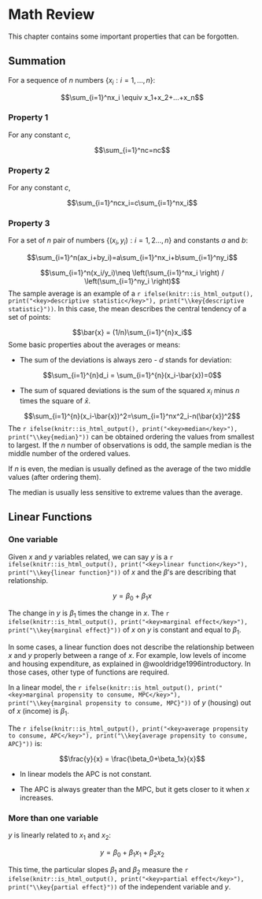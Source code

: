 # Math Review

This chapter contains some important properties that can be forgotten.


## Summation {-}

For a sequence of $n$ numbers $\left\{x_i:i=1,...,n\right\}$:

$$\sum_{i=1}^nx_i \equiv x_1+x_2+...+x_n$$

### Property 1 {-}

For any constant $c$,

$$\sum_{i=1}^nc=nc$$

### Property 2 {-}

For any constant $c$,

$$\sum_{i=1}^ncx_i=c\sum_{i=1}^nx_i$$

### Property 3 {-}

For a set of $n$ pair of numbers $\left\{(x_i,y_i):i=1,2...,n\right\}$ and constants $a$ and $b$:

$$\sum_{i=1}^n(ax_i+by_i)=a\sum_{i=1}^nx_i+b\sum_{i=1}^ny_i$$

$$\sum_{i=1}^n(x_i/y_i)\neq \left(\sum_{i=1}^nx_i \right) / \left(\sum_{i=1}^ny_i \right)$$
The sample average is an example of a `r ifelse(knitr::is_html_output(), print("<key>descriptive statistic</key>"), print("\\key{descriptive statistic}"))`. In this case, the mean describes the central tendency of a set of points:

$$\bar{x} = (1/n)\sum_{i=1}^{n}x_i$$
Some basic properties about the averages or means:

- The sum of the deviations is always zero - $d$ stands for deviation:

$$\sum_{i=1}^{n}d_i = \sum_{i=1}^{n}(x_i-\bar{x})=0$$

- The sum of squared deviations is the sum of the squared $x_i$ minus $n$ times the square of $\bar{x}$.

$$\sum_{i=1}^{n}(x_i-\bar{x})^2=\sum_{i=1}^nx^2_i-n(\bar{x})^2$$
The `r ifelse(knitr::is_html_output(), print("<key>median</key>"), print("\\key{median}"))` can be obtained ordering the values from smallest to largest. If the $n$ number of observations is odd, the sample median is the middle number of the ordered values.

If $n$ is even, the median is usually defined as the average of the two middle values (after ordering them).

The median is usually less sensitive to extreme values than the average. 

## Linear Functions

### One variable

Given $x$ and $y$ variables related, we can say $y$ is a `r ifelse(knitr::is_html_output(), print("<key>linear function</key>"), print("\\key{linear function}"))` of $x$ and the $\beta$'s are describing that relationship.

$$y=\beta_0+\beta_1x$$

The change in $y$ is $\beta_1$ times the change in $x$. The `r ifelse(knitr::is_html_output(), print("<key>marginal effect</key>"), print("\\key{marginal effect}"))` of $x$ on $y$ is constant and equal to $\beta_1$.

In some cases, a linear function does not describe the relationship between $x$ and $y$ properly between a range of $x$. For example, low levels of income and housing expenditure, as explained in @wooldridge1996introductory. In those cases, other type of functions are required.

In a linear model, the `r ifelse(knitr::is_html_output(), print("<key>marginal propensity to consume, MPC</key>"), print("\\key{marginal propensity to consume, MPC}"))` of $y$ (housing) out of $x$ (income) is $\beta_1$.

The `r ifelse(knitr::is_html_output(), print("<key>average propensity to consume, APC</key>"), print("\\key{average propensity to consume, APC}"))` is:

$$\frac{y}{x} = \frac{\beta_0+\beta_1x}{x}$$

- In linear models the APC is not constant.

- The APC is always greater than the MPC, but it gets closer to it when $x$ increases.

### More than one variable

$y$ is linearly related to $x_1$ and $x_2$:

$$y = \beta_0 + \beta_1x_1 + \beta_2x_2$$

This time, the particular slopes $\beta_1$ and $\beta_2$ measure the `r ifelse(knitr::is_html_output(), print("<key>partial effect</key>"), print("\\key{partial effect}"))` of the independent variable and $y$.